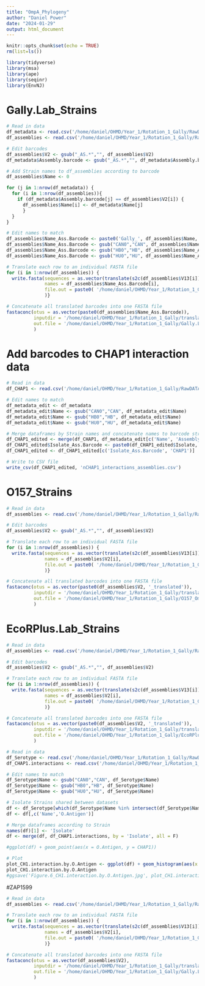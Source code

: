 ```yaml
---
title: "OmpA_Phylogeny"
author: "Daniel Power"
date: "2024-01-29"
output: html_document
---
```


```r
knitr::opts_chunk$set(echo = TRUE)
rm(list=ls())

library(tidyverse)
library(msa)
library(ape)
library(seqinr)
library(EnvNJ)
```

# Gally.Lab_Strains
```r
# Read in data
df_metadata <- read.csv('/home/daniel/OHMD/Year_1/Rotation_1_Gally/RawDATA/Gally.Lab_Strains_metadata.tsv', sep = '\t', header = TRUE)
df_assemblies <- read.csv('/home/daniel/OHMD/Year_1/Rotation_1_Gally/RawDATA/Gally.Lab_blast.results.tsv', sep = '\t', header = FALSE)

# Edit barcodes
df_assemblies$V2 <- gsub("_AS.*","", df_assemblies$V2)
df_metadata$Assembly.barcode <- gsub("_AS.*","", df_metadata$Assembly.barcode)

# Add Strain names to df_assemblies according to barcode
df_assemblies$Name <- 0

for (j in 1:nrow(df_metadata)) {
  for (i in 1:nrow(df_assemblies)){
    if (df_metadata$Assembly.barcode[j] == df_assemblies$V2[i]) {
      df_assemblies$Name[i] <- df_metadata$Name[j]
      }
  }
}

# Edit names to match
df_assemblies$Name_Ass.Barcode <- paste0('Gally_', df_assemblies$Name, '_', df_assemblies$V2)
df_assemblies$Name_Ass.Barcode <- gsub("CAN0","CAN", df_assemblies$Name_Ass.Barcode)
df_assemblies$Name_Ass.Barcode <- gsub("HB0","HB", df_assemblies$Name_Ass.Barcode)
df_assemblies$Name_Ass.Barcode <- gsub("HU0","HU", df_assemblies$Name_Ass.Barcode)

# Translate each row to an individual FASTA file
for (i in 1:nrow(df_assemblies)) {
  write.fasta(sequences = as.vector(translate(s2c(df_assemblies$V13[i]))), 
              names = df_assemblies$Name_Ass.Barcode[i], 
              file.out = paste0( '/home/daniel/OHMD/Year_1/Rotation_1_Gally/translated_FASTAs/Gally_translated_FASTAs/',  df_assemblies$Name_Ass.Barcode[i], '.fasta')
              )}

# Concatenate all translated barcodes into one FASTA file
fastaconc(otus = as.vector(paste0(df_assemblies$Name_Ass.Barcode)), 
          inputdir = '/home/daniel/OHMD/Year_1/Rotation_1_Gally/translated_FASTAs/Gally_translated_FASTAs/', 
          out.file = '/home/daniel/OHMD/Year_1/Rotation_1_Gally/Gally.Lab_OmpA.proteins_7.2.24.fasta'
          )
```

# Add barcodes to CHAP1 interaction data
```r
# Read in data
df_CHAP1 <- read.csv('/home/daniel/OHMD/Year_1/Rotation_1_Gally/RawDATA/CHAP1.interactions_AU.tsv', sep = '\t', header = TRUE)

# Edit names to match
df_metadata_edit <- df_metadata
df_metadata_edit$Name <- gsub("CAN0","CAN", df_metadata_edit$Name)
df_metadata_edit$Name <- gsub("HB0","HB", df_metadata_edit$Name)
df_metadata_edit$Name <- gsub("HU0","HU", df_metadata_edit$Name)

# Merge dataframes by Strain names and concatenate names to barcode strings
df_CHAP1_edited <- merge(df_CHAP1, df_metadata_edit[c('Name', 'Assembly.barcode')], by.x = 'Isolate', by.y = 'Name', all = F)
df_CHAP1_edited$Isolate_Ass.Barcode <- paste0(df_CHAP1_edited$Isolate, '_', df_CHAP1_edited$Assembly.barcode)
df_CHAP1_edited <- df_CHAP1_edited[c('Isolate_Ass.Barcode', 'CHAP1')]

# Write to CSV file
write_csv(df_CHAP1_edited, 'nCHAP1_interactions_assemblies.csv')
```


# O157_Strains
```r
# Read in data
df_assemblies <- read.csv('/home/daniel/OHMD/Year_1/Rotation_1_Gally/RawDATA/O157_blast.results.tsv', sep = '\t', header = FALSE)

# Edit barcodes
df_assemblies$V2 <- gsub("_AS.*","", df_assemblies$V2)

# Translate each row to an individual FASTA file
for (i in 1:nrow(df_assemblies)) {
  write.fasta(sequences = as.vector(translate(s2c(df_assemblies$V13[i]))), 
              names = df_assemblies$V2[i], 
              file.out = paste0( '/home/daniel/OHMD/Year_1/Rotation_1_Gally/translated_FASTAs/O157_translated_FASTAs/', df_assemblies$V2[i], '_translated.fasta')
              )}

# Concatenate all translated barcodes into one FASTA file
fastaconc(otus = as.vector(paste0(df_assemblies$V2, '_translated')), 
          inputdir = '/home/daniel/OHMD/Year_1/Rotation_1_Gally/translated_FASTAs/O157_translated_FASTAs/', 
          out.file = '/home/daniel/OHMD/Year_1/Rotation_1_Gally/O157_OmpA.proteins.fasta'
          )
```

# EcoRPlus.Lab_Strains
```r
# Read in data
df_assemblies <- read.csv('/home/daniel/OHMD/Year_1/Rotation_1_Gally/RawDATA/EcoRPlus_blast.results.tsv', sep = '\t', header = FALSE)

# Edit barcodes
df_assemblies$V2 <- gsub("_AS.*","", df_assemblies$V2)

# Translate each row to an individual FASTA file
for (i in 1:nrow(df_assemblies)) {
  write.fasta(sequences = as.vector(translate(s2c(df_assemblies$V13[i]))), 
              names = df_assemblies$V2[i], 
              file.out = paste0( '/home/daniel/OHMD/Year_1/Rotation_1_Gally/translated_FASTAs/EcoRPlus_translated_FASTAs/', df_assemblies$V2[i], '_translated.fasta')
              )}

# Concatenate all translated barcodes into one FASTA file
fastaconc(otus = as.vector(paste0(df_assemblies$V2, '_translated')), 
          inputdir = '/home/daniel/OHMD/Year_1/Rotation_1_Gally/translated_FASTAs/EcoRPlus_translated_FASTAs/', 
          out.file = '/home/daniel/OHMD/Year_1/Rotation_1_Gally/EcoRPlus_OmpA.proteins.fasta'
          )
```


```r
# Read in data
df_Serotype <- read.csv('/home/daniel/OHMD/Year_1/Rotation_1_Gally/RawDATA/Gally.Lab_Serotype.Prediction.tsv', sep = '\t', header = TRUE)
df_CHAP1.interactions <- read.csv('/home/daniel/OHMD/Year_1/Rotation_1_Gally/RawDATA/CHAP1.tsv', sep = '\t', header = TRUE)

# Edit names to match
df_Serotype$Name <- gsub("CAN0","CAN", df_Serotype$Name)
df_Serotype$Name <- gsub("HB0","HB", df_Serotype$Name)
df_Serotype$Name <- gsub("HU0","HU", df_Serotype$Name)

# Isolate Strains shared between datasets
df <- df_Serotype[which(df_Serotype$Name %in% intersect(df_Serotype$Name, df_CHAP1.interactions$Isolate)),]
df <- df[,c('Name','O.Antigen')]

# Merge dataframes according to Strain
names(df)[1] <- 'Isolate'
df <- merge(df, df_CHAP1.interactions, by = 'Isolate', all = F)

#ggplot(df) + geom_point(aes(x = O.Antigen, y = CHAP1))

# Plot
plot_CH1.interaction.by.O.Antigen <- ggplot(df) + geom_histogram(aes(x = CHAP1)) + geom_vline(xintercept = 50, colour = 'green') + facet_wrap(~O.Antigen) + labs(title = 'Ancestral CHAP1 interaction scores in AU by O-Antigen') +xlab('Interaction Score')
plot_CH1.interaction.by.O.Antigen
#ggsave('Figure.6_CH1.interaction.by.O.Antigen.jpg', plot_CH1.interaction.by.O.Antigen)
```

#ZAP1599
```r
# Read in data
df_assemblies <- read.csv('/home/daniel/OHMD/Year_1/Rotation_1_Gally/RawDATA/all_Gally.Lab.O157_blast_results.tsv', sep = '\t', header = FALSE)

# Translate each row to an individual FASTA file
for (i in 1:nrow(df_assemblies)) {
  write.fasta(sequences = as.vector(translate(s2c(df_assemblies$V13[i]))), 
              names = df_assemblies$V2[i], 
              file.out = paste0( '/home/daniel/OHMD/Year_1/Rotation_1_Gally/translated_FASTAs/Gally.Lab.O157_FASTAs/', df_assemblies$V2[i], '.fasta')
              )}

# Concatenate all translated barcodes into one FASTA file  
fastaconc(otus = as.vector(df_assemblies$V2), 
          inputdir = '/home/daniel/OHMD/Year_1/Rotation_1_Gally/translated_FASTAs/Gally.Lab.O157_FASTAs/', 
          out.file = '/home/daniel/OHMD/Year_1/Rotation_1_Gally/Gally.Lab.O157.protein.fasta'
          )
```
